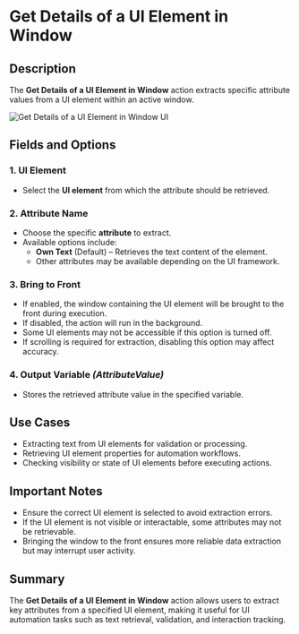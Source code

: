 
# Get Details of a UI Element in Window

## Description

The **Get Details of a UI Element in Window** action extracts specific attribute values from a UI element within an active window.

![Get Details of a UI Element in Window UI](../../../assets/ui-automation/get-details-of-a-ui-element-in-window.png)

## Fields and Options  

### **1. UI Element**   

- Select the **UI element** from which the attribute should be retrieved.

### **2. Attribute Name**   

- Choose the specific **attribute** to extract.  
- Available options include:  
  - **Own Text** (Default) – Retrieves the text content of the element.  
  - Other attributes may be available depending on the UI framework.

### **3. Bring to Front**   

- If enabled, the window containing the UI element will be brought to the front during execution.  
- If disabled, the action will run in the background.  
- Some UI elements may not be accessible if this option is turned off.  
- If scrolling is required for extraction, disabling this option may affect accuracy.

### **4. Output Variable** *(AttributeValue)*  

- Stores the retrieved attribute value in the specified variable.

## Use Cases  

- Extracting text from UI elements for validation or processing.  
- Retrieving UI element properties for automation workflows.  
- Checking visibility or state of UI elements before executing actions.

## Important Notes  

- Ensure the correct UI element is selected to avoid extraction errors.  
- If the UI element is not visible or interactable, some attributes may not be retrievable.  
- Bringing the window to the front ensures more reliable data extraction but may interrupt user activity.

## Summary  

The **Get Details of a UI Element in Window** action allows users to extract key attributes from a specified UI element, making it useful for UI automation tasks such as text retrieval, validation, and interaction tracking.
